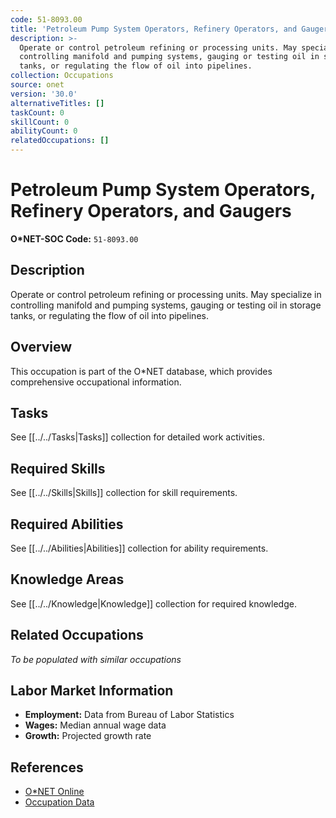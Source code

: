 ```yaml
---
code: 51-8093.00
title: 'Petroleum Pump System Operators, Refinery Operators, and Gaugers'
description: >-
  Operate or control petroleum refining or processing units. May specialize in
  controlling manifold and pumping systems, gauging or testing oil in storage
  tanks, or regulating the flow of oil into pipelines.
collection: Occupations
source: onet
version: '30.0'
alternativeTitles: []
taskCount: 0
skillCount: 0
abilityCount: 0
relatedOccupations: []
---
```

# Petroleum Pump System Operators, Refinery Operators, and Gaugers

**O*NET-SOC Code:** `51-8093.00`

## Description

Operate or control petroleum refining or processing units. May specialize in controlling manifold and pumping systems, gauging or testing oil in storage tanks, or regulating the flow of oil into pipelines.

## Overview

This occupation is part of the O*NET database, which provides comprehensive occupational information.

## Tasks

See [[../../Tasks|Tasks]] collection for detailed work activities.

## Required Skills

See [[../../Skills|Skills]] collection for skill requirements.

## Required Abilities

See [[../../Abilities|Abilities]] collection for ability requirements.

## Knowledge Areas

See [[../../Knowledge|Knowledge]] collection for required knowledge.

## Related Occupations

*To be populated with similar occupations*

## Labor Market Information

- **Employment:** Data from Bureau of Labor Statistics
- **Wages:** Median annual wage data
- **Growth:** Projected growth rate

## References

- [O*NET Online](https://www.onetonline.org/link/summary/51-8093.00)
- [Occupation Data](https://www.onetcenter.org/)
